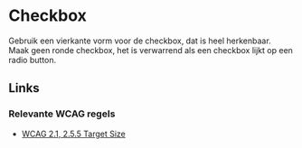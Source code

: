 <!-- @license CC0-1.0 -->

# Checkbox

Gebruik een vierkante vorm voor de checkbox, dat is heel herkenbaar. Maak geen ronde checkbox, het is verwarrend als een checkbox lijkt op een radio button.

## Links

### Relevante WCAG regels

- [WCAG 2.1, 2.5.5 Target Size](https://www.w3.org/TR/WCAG21/#target-size)
